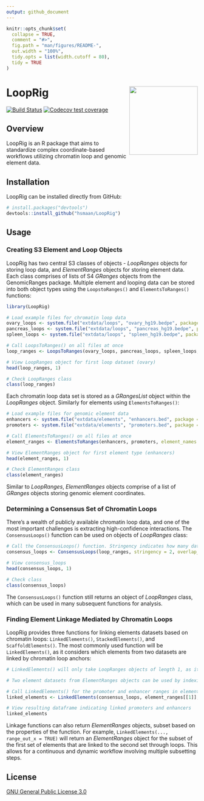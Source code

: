 ```yaml
---
output: github_document
---
```


<!-- README.md is generated from README.Rmd. Please edit that file -->

```r
knitr::opts_chunk$set(
  collapse = TRUE,
  comment = "#>",
  fig.path = "man/figures/README-",
  out.width = "100%",
  tidy.opts = list(width.cutoff = 80),
  tidy = TRUE
)
```

# LoopRig <img src="man/figures/looprig_logo.png" height="180px" align="right"/>

[![Build Status](https://travis-ci.com/hsmaan/LoopRig.svg?token=jBqxwnZzU1qwLZyzpxME&branch=master)](https://travis-ci.com/hsmaan/LoopRig)
[![Codecov test coverage](https://codecov.io/gh/hsmaan/LoopKit/branch/master/graph/badge.svg)](https://codecov.io/gh/hsmaan/LoopKit?branch=master)

## Overview

LoopRig is an R package that aims to standardize complex coordinate-based workflows utilizing chromatin loop and genomic element data. 

## Installation

LoopRig can be installed directly from GitHub:
``` r
# install.packages("devtools")
devtools::install_github("hsmaan/LoopRig")
```
## Usage

### Creating S3 Element and Loop Objects

LoopRig has two central S3 classes of objects - *LoopRanges* objects for storing loop data, and *ElementRanges* objects for storing element data. Each class comprises of lists of S4 *GRanges* objects from the GenomicRanges package. Multiple element and looping data can be stored into both object types using the `LoopstoRanges()` and `ElementsToRanges()` functions:

```r
library(LoopRig)

# Load example files for chromatin loop data
ovary_loops <- system.file("extdata/loops", "ovary_hg19.bedpe", package = "LoopRig", mustWork = TRUE)
pancreas_loops <- system.file("extdata/loops", "pancreas_hg19.bedpe", package = "LoopRig", mustWork = TRUE)
spleen_loops <- system.file("extdata/loops", "spleen_hg19.bedpe", package = "LoopRig", mustWork = TRUE)

# Call LoopsToRanges() on all files at once
loop_ranges <- LoopsToRanges(ovary_loops, pancreas_loops, spleen_loops, custom_cols = 0, loop_names = c("ovary", "pancreas", "spleen"))

# View LoopRanges object for first loop dataset (ovary)
head(loop_ranges, 1)

# Check LoopRanges class
class(loop_ranges)
```

Each chromatin loop data set is stored as a *GRangesList* object within the *LoopRanges* object. Similarly for elements using `ElementsToRanges()`:

```r
# Load example files for genomic element data
enhancers <- system.file("extdata/elements", "enhancers.bed", package = "LoopRig", mustWork = TRUE)
promoters <- system.file("extdata/elements", "promoters.bed", package = "LoopRig", mustWork = TRUE)

# Call ElementsToRanges() on all files at once
element_ranges <- ElementsToRanges(enhancers, promoters, element_names = c("enhancers", "promoters"), custom_cols = 1, custom_mcols = 4)

# View ElementRanges object for first element type (enhancers)
head(element_ranges, 1)

# Check ElementRanges class
class(element_ranges)
```

Similar to *LoopRanges*, *ElementRanges* objects comprise of a list of *GRanges* objects storing genomic element coordinates. 

### Determining a Consensus Set of Chromatin Loops

There’s a wealth of publicly available chromatin loop data, and one of the most important challenges is extracting high-confidence interactions. The `ConsensusLoops()` function can be used on objects of *LoopRanges* class:

```r
# Call the ConsensusLoops() function. Stringency indicates how many datasets a loop must be present in to be considered a consensus loop, and the overlap threshold (base-pairs) defines a *hit* across datasets. 
consensus_loops <- ConsensusLoops(loop_ranges, stringency = 2, overlap_threshold = 10)

# View consensus_loops
head(consensus_loops, 1)

# Check class 
class(consensus_loops)
```

The `ConsensusLoops()` function still returns an object of *LoopRanges* class, which can be used in many subsequent functions for analysis. 

### Finding Element Linkage Mediated by Chromatin Loops

LoopRig provides three functions for linking elements datasets based on chromatin loops: `LinkedElements()`, `StackedElements()`, and `ScaffoldElements()`. The most commonly used function will be `LinkedElements()`, as it considers which elements from two datasets are linked by chromatin loop anchors:

```r
# LinkedElements() will only take LoopRanges objects of length 1, as it is built for considering the results of a ConsensusLoops() call.

# Two element datasets from ElementRanges objects can be used by indexing each one as a list

# Call LinkedElements() for the promoter and enhancer ranges in element_ranges and use the default output parameters (dataframe)
linked_elements <- LinkedElements(consensus_loops, element_ranges[[1]], element_ranges[[2]])

# View resulting dataframe indicating linked promoters and enhancers
linked_elements
```

Linkage functions can also return *ElementRanges* objects, subset based on the properties of the function. For example, `LinkedElements(..., range_out_x = TRUE)` will return an *ElementRanges* object for the subset of the first set of elements that are linked to the second set through loops. This allows for a continuous and dynamic workflow involving multiple subsetting steps. 

## License 

[GNU General Public License 3.0](https://github.com/hsmaan/LoopRig/blob/master/LICENSE)

